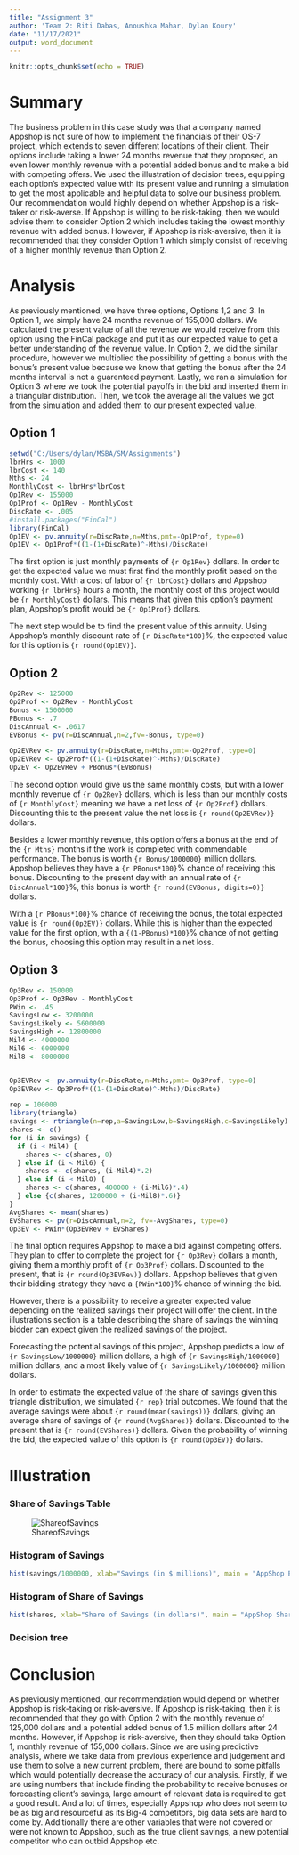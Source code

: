 ```yaml
---
title: "Assignment 3"
author: 'Team 2: Riti Dabas, Anoushka Mahar, Dylan Koury'
date: "11/17/2021"
output: word_document
---
```


```r
knitr::opts_chunk$set(echo = TRUE)
```

# Summary
The business problem in this case study was that a company named Appshop is not sure of how to implement the financials of their OS-7 project, which extends to seven different locations of their client. Their options include taking a lower 24 months revenue that they proposed, an even lower monthly revenue with a potential added bonus and to make a bid with competing offers. We used the illustration of decision trees, equipping each option's expected value with its present value and running a simulation to get the most applicable and helpful data to solve our business problem. Our recommendation would highly depend on whether Appshop is a risk-taker or risk-averse. If Appshop is willing to be risk-taking, then we would advise them to consider Option 2 which includes taking the lowest monthly revenue with added bonus. However, if Appshop is risk-aversive, then it is recommended that they consider Option 1 which simply consist of receiving of a higher monthly revenue than Option 2. 

# Analysis
As previously mentioned, we have three options, Options 1,2 and 3. In Option 1, we simply have 24 months revenue of 155,000 dollars. We calculated the present value of all the revenue we would receive from this option using the FinCal package and put it as our expected value to get a better understanding of the revenue value. In Option 2, we did the similar procedure, however we multiplied the possibility of getting a bonus with the bonus's present value because we know that getting the bonus after the 24 months interval is not a guarenteed payment. Lastly, we ran a simulation for Option 3 where we took the potential payoffs in the bid and inserted them in a triangular distribution. Then, we took the average all the values we got from the simulation and added them to our present expected value. 


## Option 1

```r
setwd("C:/Users/dylan/MSBA/SM/Assignments")
lbrHrs <- 1000
lbrCost <- 140
Mths <- 24
MonthlyCost <- lbrHrs*lbrCost
Op1Rev <- 155000
Op1Prof <- Op1Rev - MonthlyCost
DiscRate <- .005
#install.packages("FinCal")
library(FinCal)
Op1EV <- pv.annuity(r=DiscRate,n=Mths,pmt=-Op1Prof, type=0)
Op1EV <- Op1Prof*((1-(1+DiscRate)^-Mths)/DiscRate)
```

The first option is just monthly payments of `{r Op1Rev}` dollars. In order to get the expected value we must first find the monthly profit based on the monthly cost. With a cost of labor of `{r lbrCost}` dollars and Appshop working `{r lbrHrs}` hours a month, the monthly cost of this project would be `{r MonthlyCost}` dollars. This means that given this option's payment plan, Appshop's profit would be `{r Op1Prof}` dollars. 

The next step would be to find the present value of this annuity. Using Appshop's monthly discount rate of `{r DiscRate*100}`%, the expected value for this option is `{r round(Op1EV)}`.

## Option 2

```r
Op2Rev <- 125000
Op2Prof <- Op2Rev - MonthlyCost
Bonus <- 1500000
PBonus <- .7
DiscAnnual <- .0617 
EVBonus <- pv(r=DiscAnnual,n=2,fv=-Bonus, type=0)

Op2EVRev <- pv.annuity(r=DiscRate,n=Mths,pmt=-Op2Prof, type=0)
Op2EVRev <- Op2Prof*((1-(1+DiscRate)^-Mths)/DiscRate)
Op2EV <- Op2EVRev + PBonus*(EVBonus)
```

The second option would give us the same monthly costs, but with a lower monthly revenue of `{r Op2Rev}` dollars, which is less than our monthly costs of `{r MonthlyCost}` meaning we have a net loss of `{r Op2Prof}` dollars. Discounting this to the present value the net loss is `{r round(Op2EVRev)}` dollars.

Besides a lower monthly revenue, this option offers a bonus at the end of the `{r Mths}` months if the work is completed with commendable performance. The bonus is worth `{r Bonus/1000000}` million dollars. Appshop believes they have a `{r PBonus*100}`% chance of receiving this bonus. Discounting to the present day with an annual rate of `{r DiscAnnual*100}`%, this bonus is worth `{r round(EVBonus, digits=0)}` dollars.

With a `{r PBonus*100}`% chance of receiving the bonus, the total expected value is `{r round(Op2EV)}` dollars. While this is higher than the expected value for the first option, with a `{(1-PBonus)*100}`% chance of not getting the bonus, choosing this option may result in a net loss. 

## Option 3

```r
Op3Rev <- 150000
Op3Prof <- Op3Rev - MonthlyCost
PWin <- .45
SavingsLow <- 3200000
SavingsLikely <- 5600000
SavingsHigh <- 12800000
Mil4 <- 4000000
Mil6 <- 6000000
Mil8 <- 8000000


Op3EVRev <- pv.annuity(r=DiscRate,n=Mths,pmt=-Op3Prof, type=0)
Op3EVRev <- Op3Prof*((1-(1+DiscRate)^-Mths)/DiscRate)

rep = 100000
library(triangle)
savings <- rtriangle(n=rep,a=SavingsLow,b=SavingsHigh,c=SavingsLikely)
shares <- c()
for (i in savings) {
  if (i < Mil4) {
    shares <- c(shares, 0)
  } else if (i < Mil6) {
    shares <- c(shares, (i-Mil4)*.2)
  } else if (i < Mil8) {
    shares <- c(shares, 400000 + (i-Mil6)*.4)
  } else {c(shares, 1200000 + (i-Mil8)*.6)}
}
AvgShares <- mean(shares)
EVShares <- pv(r=DiscAnnual,n=2, fv=-AvgShares, type=0)
Op3EV <- PWin*(Op3EVRev + EVShares)
```

The final option requires Appshop to make a bid against competing offers. They plan to offer to complete the project for `{r Op3Rev}` dollars a month, giving them a monthly profit of `{r Op3Prof}` dollars. Discounted to the present, that is `{r round(Op3EVRev)}` dollars. Appshop believes that given their bidding strategy they have a `{PWin*100}`% chance of winning the bid.

However, there is a possibility to receive a greater expected value depending on the realized savings their project will offer the client. In the illustrations section is a table describing the share of savings the winning bidder can expect given the realized savings of the project.

Forecasting the potential savings of this project, Appshop predicts a low of `{r SavingsLow/1000000}` million dollars, a high of `{r SavingsHigh/1000000}` million dollars, and a most likely value of `{r SavingsLikely/1000000}` million dollars. 

In order to estimate the expected value of the share of savings given this triangle distribution, we simulated `{r rep}` trial outcomes. We found that the average savings were about `{r round(mean(savings))}` dollars, giving an average share of savings of `{r round(AvgShares)}` dollars. Discounted to the present that is `{r round(EVShares)}` dollars. Given the probability of winning the bid, the expected value of this option is `{r round(Op3EV)}` dollars.

# Illustration

### Share of Savings Table

![ShareofSavings](ShareofSavings.jpeg)

### Histogram of Savings
```r
hist(savings/1000000, xlab="Savings (in $ millions)", main = "AppShop Project Savings", col="dodgerblue1")
```

### Histogram of Share of Savings
```r
hist(shares, xlab="Share of Savings (in dollars)", main = "AppShop Share of Savings", col="dodgerblue1")
```

### Decision tree

# Conclusion
As previously mentioned, our recommendation would depend on whether Appshop is risk-taking or risk-aversive. If Appshop is risk-taking, then it is recommended that they go with Option 2 with the monthly revenue of 125,000 dollars and a potential added bonus of 1.5 million dollars after 24 months. However, if Appshop is risk-aversive, then they should take Option 1, monthly revenue of 155,000 dollars. 
Since we are using predictive analysis, where we take data from previous experience and judgement and use them to solve a new current problem, there are bound to some pitfalls which would potentially decrease the accuracy of our analysis. Firstly, if we are using numbers that include finding the probability to receive bonuses or forecasting client's savings, large amount of relevant data is required to get a good result. And a lot of times, especially Appshop who does not seem to be as big and resourceful as its Big-4 competitors, big data sets are hard to come by. Additionally there are other variables that were not covered or were not known to Appshop, such as the true client savings, a new potential competitor who can outbid Appshop etc. 
